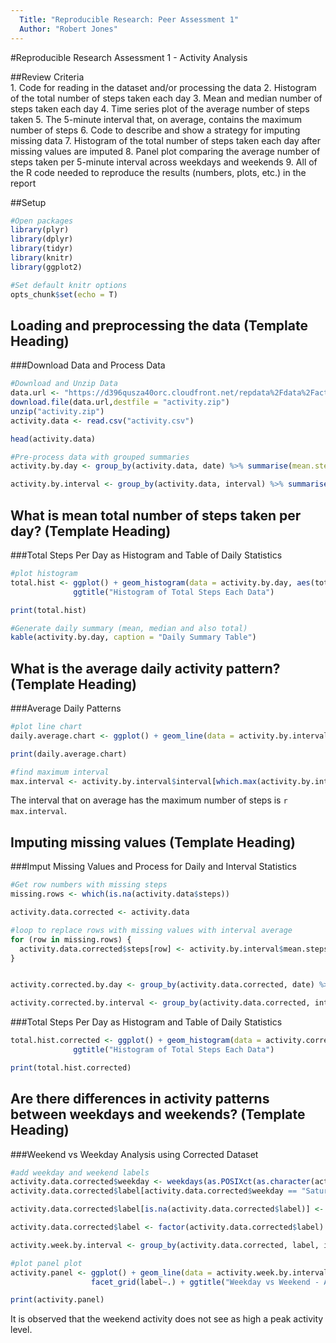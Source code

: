 ```yaml
---
  Title: "Reproducible Research: Peer Assessment 1"
  Author: "Robert Jones"
---
```

  
#Reproducible Research Assessment 1 - Activity Analysis
  
##Review Criteria  
1. Code for reading in the dataset and/or processing the data
2. Histogram of the total number of steps taken each day
3. Mean and median number of steps taken each day
4. Time series plot of the average number of steps taken
5. The 5-minute interval that, on average, contains the maximum number of steps
6. Code to describe and show a strategy for imputing missing data
7. Histogram of the total number of steps taken each day after missing values are imputed
8. Panel plot comparing the average number of steps taken per 5-minute interval across weekdays and weekends
9. All of the R code needed to reproduce the results (numbers, plots, etc.) in the report

##Setup
```r
#Open packages
library(plyr)
library(dplyr)
library(tidyr)
library(knitr)
library(ggplot2)

#Set default knitr options
opts_chunk$set(echo = T)

```

## Loading and preprocessing the data (Template Heading)
###Download Data and Process Data
``` r
#Download and Unzip Data
data.url <- "https://d396qusza40orc.cloudfront.net/repdata%2Fdata%2Factivity.zip"
download.file(data.url,destfile = "activity.zip")
unzip("activity.zip")
activity.data <- read.csv("activity.csv")

head(activity.data)

#Pre-process data with grouped summaries
activity.by.day <- group_by(activity.data, date) %>% summarise(mean.steps = mean(steps, na.rm = T), total.steps = sum(steps, na.rm = T), median.steps = median(steps, na.rm = T))

activity.by.interval <- group_by(activity.data, interval) %>% summarise(mean.steps = mean(steps, na.rm = T), total.steps = sum(steps, na.rm = T), median.steps = median(steps, na.rm = T))
```

## What is mean total number of steps taken per day? (Template Heading)
###Total Steps Per Day as Histogram and Table of Daily Statistics
```r
#plot histogram
total.hist <- ggplot() + geom_histogram(data = activity.by.day, aes(total.steps), binwidth = 2000) +
              ggtitle("Histogram of Total Steps Each Data")

print(total.hist)

#Generate daily summary (mean, median and also total)
kable(activity.by.day, caption = "Daily Summary Table")
```

## What is the average daily activity pattern? (Template Heading)
###Average Daily Patterns
```r
#plot line chart
daily.average.chart <- ggplot() + geom_line(data = activity.by.interval, aes(interval, mean.steps)) + ggtitle("Average Daily Steps")

print(daily.average.chart)

#find maximum interval
max.interval <- activity.by.interval$interval[which.max(activity.by.interval$mean.steps)]

```
The interval that on average has the maximum number of steps is `r max.interval`.

## Imputing missing values (Template Heading)
###Imput Missing Values and Process for Daily and Interval Statistics
```r
#Get row numbers with missing steps
missing.rows <- which(is.na(activity.data$steps))

activity.data.corrected <- activity.data

#loop to replace rows with missing values with interval average
for (row in missing.rows) {
  activity.data.corrected$steps[row] <- activity.by.interval$mean.steps[activity.by.interval$interval == activity.data.corrected$interval[row]]
}


activity.corrected.by.day <- group_by(activity.data.corrected, date) %>% summarise(mean.steps = mean(steps, na.rm = T), total.steps = sum(steps, na.rm = T), median.steps = median(steps, na.rm = T))

activity.corrected.by.interval <- group_by(activity.data.corrected, interval) %>% summarise(mean.steps = mean(steps, na.rm = T), total.steps = sum(steps, na.rm = T), median.steps = median(steps, na.rm = T))
```


###Total Steps Per Day as Histogram and Table of Daily Statistics
```r
total.hist.corrected <- ggplot() + geom_histogram(data = activity.corrected.by.day, aes(total.steps), binwidth = 2000) +
              ggtitle("Histogram of Total Steps Each Data")

print(total.hist.corrected)
```

## Are there differences in activity patterns between weekdays and weekends? (Template Heading) 
###Weekend vs Weekday Analysis using Corrected Dataset
```r
#add weekday and weekend labels
activity.data.corrected$weekday <- weekdays(as.POSIXct(as.character(activity.data.corrected$date)))
activity.data.corrected$label[activity.data.corrected$weekday == "Saturday" | activity.data.corrected$weekday == "Sunday"] <- "Weekend"

activity.data.corrected$label[is.na(activity.data.corrected$label)] <- "Weekday"

activity.data.corrected$label <- factor(activity.data.corrected$label)

activity.week.by.interval <- group_by(activity.data.corrected, label, interval) %>% summarise(mean.steps = mean(steps, na.rm = T), total.steps = sum(steps, na.rm = T), median.steps = median(steps, na.rm = T))

#plot panel plot
activity.panel <- ggplot() + geom_line(data = activity.week.by.interval, aes(interval, mean.steps)) +
                  facet_grid(label~.) + ggtitle("Weekday vs Weekend - Average Daily Steps")

print(activity.panel)
```

It is observed that the weekend activity does not see as high a peak activity level.


